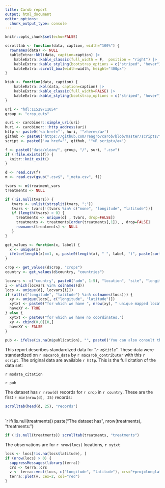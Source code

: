 ```yaml
---
title: Carob report
output: html_document
editor_options: 
  chunk_output_type: console
---
```



```r
knitr::opts_chunk$set(echo=FALSE)

scrolltab <- function(data, caption, width="100%") {
  rownames(data) <- NULL
  kableExtra::kbl(data, caption=caption) |>
    kableExtra::kable_classic(full_width = F,  position = "right") |>
    kableExtra::kable_styling(bootstrap_options = c("striped", "hover"))  |> 
    kableExtra::scroll_box(width=width, height="400px")
}

ktab <- function(data, caption) {
    kableExtra::kbl(data, caption=caption) |>
    kableExtra::kable_classic(full_width=FALSE) |> 
    kableExtra::kable_styling(bootstrap_options = c("striped", "hover"))
}

uri <- "hdl:11529/11054"
group <- "crop_cuts"

suri <- carobiner::simple_uri(uri)
huri <- carobiner:::http_address(uri)
http <- paste0('<a href="', huri, '">here</a>')
github <- paste0("https://github.com/reagro/carob/blob/master/scripts/", group, "/", suri, ".R")
script <- paste0('<a href="', github, '">R script</a>')

f <- paste0("data/clean/", group, "/", suri, ".csv")
if (!file.exists(f)) {
  knitr::knit_exit()
}
```

```r
d <- read.csv(f) 
m <- read.csv(gsub(".csv$", "_meta.csv", f))

tvars <- m$treatment_vars
treatments <- NULL 

if (!is.null(tvars)) {
   tvars <- unlist(strsplit(tvars, ";"))
   tvars <- tvars[!(tvars %in% c("none", "longitude", "latitude"))]
   if (length(tvars) > 0) {
     treatments <- unique(d[ , tvars, drop=FALSE])
     treatments <- treatments[order(treatments[,1]), , drop=FALSE]
     rownames(treatments) <- NULL
   }
}

get_values <- function(x, label) {
  x <- unique(x)
  ifelse(length(x)==1, x, paste0(length(x), " ", label, "(", paste(sort(x), collapse=", "), ")"))
}

crop <- get_values(d$crop, "crops")
country <- get_values(d$country, "countries")

locvars <- c("country", paste0("adm", 1:5), "location", "site", "longitude", "latitude")
i <- which(locvars %in% colnames(d))
locs <- unique(d[, locvars[i]])
if (all(c("longitude", "latitude") %in% colnames(locs))) {
  xy <- unique(locs[, c("longitude", "latitude")])
  xytxt <- paste0("for which we have ", nrow(xy), " unique mapped locations.")
  haveXY <- TRUE
} else {
  xytxt <- paste0("for which we have no coordinates.")
  xy <- cbind(0,0)[0,]
  haveXY <- FALSE
}
   
pub <- ifelse(is.na(m$publication), "", paste0('You can also consult the accompanying <a href="', carobiner:::http_address(m$publication), '">paper</a>.'))
```


This report describes standardized data for "*`r m$title`*". These data were standardized on `r m$carob_date` by `r m$carob_contributor` with this `r script`. The original data are available `r http`. This is the full citation of the data set: 

`r m$data_citation`

`r pub`

The dataset has `r nrow(d)` records for `r crop` in `r country`. These are the first `r min(nrow(d), 25)` records: 

```r
scrolltab(head(d, 25), "records")
```

</br>
`r if(!is.null(treatments)) paste("The dataset has", nrow(treatments), "treatments:") 

```r
if (!is.null(treatments)) scrolltab(treatments, "treatments")
```

The observations are for `r nrow(locs)` locations, `r xytxt`

```r
locs <- locs[!is.na(locs$latitude), ]
if (nrow(locs) > 0) {
  suppressMessages(library(terra))
  crs <- terra::crs
  v <- terra::vect(locs, c("longitude", "latitude"), crs="+proj=longlat")
  terra::plet(v, cex=2, col="red")
}
```
